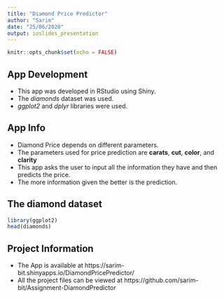 ---
title: "Diamond Price Predictor"
author: "Sarim"
date: "25/06/2020"
output: ioslides_presentation
---

```{r setup, include=FALSE}
knitr::opts_chunk$set(echo = FALSE)
```

## App Development
- This app was developed in RStudio using Shiny.
- The *diamonds* dataset was used.
- *ggplot2* and *dplyr* libraries were used.

## App Info
- Diamond Price depends on different parameters.
- The parameters used for price prediction are **carats**, **cut**, **color**, and **clarity**
- This app asks the user to input all the information they have and then predicts the price.
- The more information given the better is the prediction.

## The diamond dataset

```{r, echo = TRUE}
library(ggplot2)
head(diamonds)
```

## Project Information
- The App is available at 
https://sarim-bit.shinyapps.io/DiamondPricePredictor/
- All the project files can be viewed at
https://github.com/sarim-bit/Assignment-DiamondPredictor



